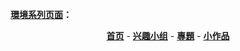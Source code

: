 '''[[Template:環境系列页面|環境系列页面]]：'''
<center>
'''[[Portal:環境|首页]]''' -  
'''[[Wikipedia:環境兴趣小组维基人列表|兴趣小组]]''' - 
'''[[Wikipedia:專題/環境|專題]]''' -  
'''[[:category:環境小作品|小作品]]'''  
</center>